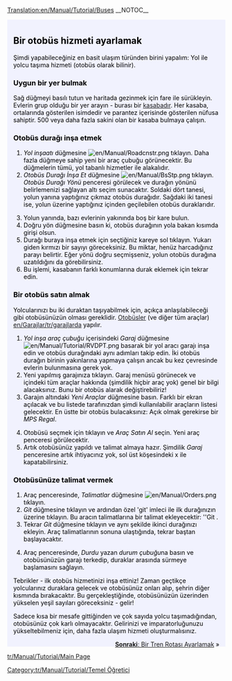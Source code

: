 [[Translation:en/Manual/Tutorial/Buses]]
__NOTOC__
{{en/Tabs|5|2
|tr/Manual/Tutorial/Main Page|1. Başlangıç<!--
-->|tr/Manual/Tutorial/Otobüsler|2. Otobüsler<!--
-->|tr/Manual/Tutorial/Trenler|3. Trenler<!--
-->|tr/Manual/Tutorial/Uçaklar|4. Uçaklar<!--
-->|tr/Manual/Tutorial/Sonuç|5. Sonuç}}
<div style="padding:.5em 1em 1em 1em; border-top:none; background-color:#f1f2fe; color:#000;">
{{en/Manual/Tutorial/Navigation}}
==Bir otobüs hizmeti ayarlamak==
Şimdi yapabileceğiniz en basit ulaşım türünden birini yapalım: Yol ile yolcu taşıma hizmeti (otobüs olarak bilinir).
===Uygun bir yer bulmak===
Sağ düğmeyi basılı tutun ve haritada gezinmek için fare ile sürükleyin. Evlerin grup olduğu bir yer arayın - burası bir [[tr/Manual/Kasaba|kasaba]]dır. Her kasaba, ortalarında gösterilen isimdedir ve parantez içerisinde gösterilen nüfusa sahiptir. 500 veya daha fazla sakini olan bir kasaba bulmaya çalışın.
{{en/Phototable|[[File:en/Manual/Tutorial bus 1.png|400px|Bir kasaba]]|Bir kasaba|none}}

===Otobüs durağı inşa etmek===
#''Yol inşaatı'' düğmesine [[File:en/Manual/Roadcnstr.png]] tıklayın. Daha fazla düğmeye sahip yeni bir araç çubuğu görünecektir. Bu düğmelerin tümü, yol tabanlı hizmetler ile alakalıdır.
#''Otobüs Durağı İnşa Et'' düğmesine [[File:en/Manual/BsStp.png]] tıklayın. ''Otobüs Durağı Yönü'' penceresi görülecek ve durağın yönünü belirlemenizi sağlayan altı seçim sunacaktır. Soldaki dört tanesi, yolun yanına yaptığınız çıkmaz otobüs durağıdır. Sağdaki iki tanesi ise, yolun üzerine yaptığınız içinden geçilebilen otobüs duraklarıdır.
{{en/Phototable|[[File:en/Manual/Tutorial bus 2.png]]|Yön ve konum seçmek.|none|6=:}}
<ol start="3">
<li>Yolun yanında, bazı evlerinin yakınında boş bir kare bulun.
<li>Doğru yön düğmesine basın ki, otobüs durağının yola bakan kısımda girişi olsun.
<li>Durağı buraya inşa etmek için seçtiğiniz kareye sol tıklayın. Yukarı giden kırmızı bir sayıyı göreceksiniz. Bu miktar, henüz harcadığınız parayı belirtir. Eğer yönü doğru seçmişseniz, yolun otobüs durağına uzatıldığını da görebilirsiniz.
<li>Bu işlemi, kasabanın farklı konumlarına durak eklemek için tekrar edin.
</ol>
{{en/Phototable|[[File:en/Manual/Tutorial bus 4.png|400px]]|İki otobüs durağı inşa ettikten sonra.|none|6=:}}

===Bir otobüs satın almak===
Yolcularınızı bu iki duraktan taşıyabilmek için, açıkça anlaşılabileceği gibi otobüsünüzün olması gereklidir. [[tr/Otobüsler|Otobüsler]] (ve diğer tüm araçlar) [[en/Garajlar/tr/garajlar]]da yapılır.
#''Yol inşa araç çubuğu'' içerisindeki ''Garaj'' düğmesine [[File:en/Manual/Tutorial/RVDPT.png]] basarak bir yol aracı garajı inşa edin ve otobüs durağındaki aynı adımları takip edin. İki otobüs durağın birinin yakınlarına yapmaya çalışın ancak bu kez çevresinde evlerin bulunmasına gerek yok.
#Yeni yapılmış garajınıza tıklayın. Garaj menüsü görünecek ve içindeki tüm araçlar hakkında (şimdilik hiçbir araç yok) genel bir bilgi alacaksınız. Bunu bir otobüs alarak değiştirebiliriz!
#Garajın altındaki ''Yeni Araçlar'' düğmesine basın. Farklı bir ekran açılacak ve bu listede tarafınızdan şimdi kullanılabilir araçların listesi gelecektir. En üstte bir otobüs bulacaksınız: Açık olmak gerekirse bir ''MPS Regal''.
{{en/Phototable|[[File:en/Manual/Tutorial bus 5.png]]|Garajın içi...|none|6=:}}
<ol start="4">
<li>Otobüsü seçmek için tıklayın ve ''Araç Satın Al'' seçin. Yeni araç penceresi görülecektir.
<li>Artık otobüsünüz yapıldı ve talimat almaya hazır. Şimdilik ''Garaj'' penceresine artık ihtiyacınız yok, sol üst köşesindeki x ile kapatabilirsiniz.
</ol>

===Otobüsünüze talimat vermek===
#Araç penceresinde, ''Talimatlar'' düğmesine [[File:en/Manual/Orders.png]] tıklayın.
#''Git'' düğmesine tıklayın ve ardından özel 'git' imleci ile ilk durağınızın üzerine tıklayın. Bu aracın talimatlarına bir talimat ekleyecektir: ''Git <durak adı>. 
#Tekrar ''Git'' düğmesine tıklayın ve aynı şekilde ikinci durağınızı ekleyin. Araç talimatlarının sonuna ulaştığında, tekrar baştan başlayacaktır.
{{en/Phototable|[[File:en/Manual/Tutorial bus 6.png]]|Talimat verme.|none|6=:}}
<ol start="4">
<li>Araç penceresinde, ''Durdu'' yazan ''durum çubuğu''na basın ve otobüsünüzün garajı terkedip, duraklar arasında sürmeye başlamasını sağlayın.
</ol>
{{en/Phototable|[[File:en/Manual/Tutorial bus 7.png]]|İlk otobüsünüz durağa ulaşmak üzere.|none|6=:}}
Tebrikler - ilk otobüs hizmetinizi inşa ettiniz! Zaman geçtikçe yolcularınız duraklara gelecek ve otobüsünüz onları alıp, şehrin diğer kısmında bırakacaktır. Bu gerçekleştiğinde, otobüsünüzün üzerinden yükselen yeşil sayıları göreceksiniz - gelir!

Sadece kısa bir mesafe gittiğinden ve çok sayıda yolcu taşımadığından, otobüsünüz çok karlı olmayacaktır. Gelirinizi ve imparatorluğunuzu yükseltebilmeniz için, daha fazla ulaşım hizmeti oluşturmalısınız.


<span style="float: right">[[tr/Öğretici/Trenler|'''Sonraki''': Bir Tren Rotası Ayarlamak]] &raquo;</span>
</div>
[[tr/Manual/Tutorial/Main Page]]
[[Category:tr/Manual/Tutorial/Temel Öğretici]]